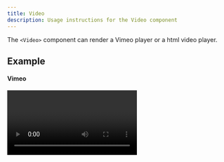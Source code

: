 ```yaml
---
title: Video
description: Usage instructions for the Video component
---
```


<PageDescription>

The `<Video>` component can render a Vimeo player or a html video player.

</PageDescription>

## Example

#### Vimeo

<Video title="Eyes" vimeoId="310583077" />

#### Video

<Video src="/videos/hero-video.mp4" poster="/images/poster.png">
  <track default src="/videos/vtt/hero-video.vtt" srcLang="en" />
</Video>

## Code

#### Vimeo

```jsx path=components/Video/Video.js src=https://github.com/carbon-design-system/gatsby-theme-carbon/tree/master/packages/gatsby-theme-carbon/src/components/Video
<Video title="Eyes" vimeoId="310583077" />
```

#### Video

```jsx path=components/Video/Video.js src=https://github.com/carbon-design-system/gatsby-theme-carbon/tree/master/packages/gatsby-theme-carbon/src/components/Video
<Video src="/videos/hero-video.mp4" poster="/images/poster.png">
  <track default src="/videos/vtt/hero-video.vtt" srcLang="en" />
</Video>
```

## Props

| property | propType                                                                     | required | default | description                                                                                                                                                                                                                                                                                                                              |
| -------- | ---------------------------------------------------------------------------- | -------- | ------- | ---------------------------------------------------------------------------------------------------------------------------------------------------------------------------------------------------------------------------------------------------------------------------------------------------------------------------------------- |
| vimeoId  | string                                                                       |          |         | To find your `vimeoId`, go to the Vimeo page and find the video you want to put on your website. Once it is loaded, look at the URL and look for the numbers that come after the slash (/).                                                                                                                                              |
| src      | string                                                                       |          |         | Use the html `<video>` player with a local `.mp4` video                                                                                                                                                                                                                                                                                  |
| title    | string                                                                       |          |         | Vimeo title                                                                                                                                                                                                                                                                                                                              |
| poster   | string                                                                       |          |         | Provides an image to show before the video loads, only works with `src`                                                                                                                                                                                                                                                                  |
| children | [`<track>`](https://developer.mozilla.org/en-US/docs/Web/HTML/Element/track) |          |         | _non-vimeo only_ – Provide `.vtt` file in your static directory to make your videos more accessible. Then add a track element with a src pointing to it Check out [this simple tutorial](https://developer.mozilla.org/en-US/docs/Web/API/WebVTT_API#Tutorial_on_how_to_write_a_WebVTT_file) for getting started with writing vtt files. |

